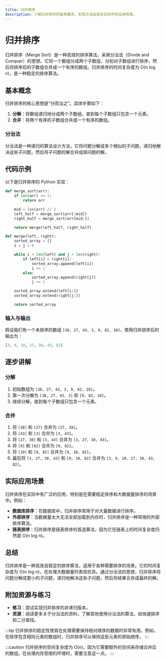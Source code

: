 ```yaml
---
title: 归并排序
description: 了解归并排序的基本概念、实现方法及其在实际中的应用场景。
---
```


# 归并排序

归并排序（Merge Sort）是一种高效的排序算法，采用分治法（Divide and Conquer）的思想。它将一个数组分成两个子数组，分别对子数组进行排序，然后将排序后的子数组合并成一个有序的数组。归并排序的时间复杂度为 O(n log n)，是一种稳定的排序算法。

## 基本概念

归并排序的核心思想是“分而治之”。具体步骤如下：

1. **分解**：将数组递归地分成两个子数组，直到每个子数组只包含一个元素。
2. **合并**：将两个有序的子数组合并成一个有序的数组。

### 分治法

分治法是一种递归的算法设计方法，它将问题分解成多个相似的子问题，递归地解决这些子问题，然后将子问题的解合并成原问题的解。

## 代码示例

以下是归并排序的 Python 实现：

```python
def merge_sort(arr):
    if len(arr) <= 1:
        return arr

    mid = len(arr) // 2
    left_half = merge_sort(arr[:mid])
    right_half = merge_sort(arr[mid:])

    return merge(left_half, right_half)

def merge(left, right):
    sorted_array = []
    i = j = 0

    while i < len(left) and j < len(right):
        if left[i] < right[j]:
            sorted_array.append(left[i])
            i += 1
        else:
            sorted_array.append(right[j])
            j += 1

    sorted_array.extend(left[i:])
    sorted_array.extend(right[j:])

    return sorted_array
```

### 输入与输出

假设我们有一个未排序的数组 `[38, 27, 43, 3, 9, 82, 10]`，使用归并排序后的输出为：

```python
[3, 9, 10, 27, 38, 43, 82]
```

## 逐步讲解

### 分解

1. 初始数组为 `[38, 27, 43, 3, 9, 82, 10]`。
2. 第一次分解为 `[38, 27, 43, 3]` 和 `[9, 82, 10]`。
3. 继续分解，直到每个子数组只包含一个元素。

### 合并

1. 将 `[38]` 和 `[27]` 合并为 `[27, 38]`。
2. 将 `[43]` 和 `[3]` 合并为 `[3, 43]`。
3. 将 `[27, 38]` 和 `[3, 43]` 合并为 `[3, 27, 38, 43]`。
4. 将 `[9]` 和 `[82]` 合并为 `[9, 82]`。
5. 将 `[10]` 和 `[9, 82]` 合并为 `[9, 10, 82]`。
6. 最后将 `[3, 27, 38, 43]` 和 `[9, 10, 82]` 合并为 `[3, 9, 10, 27, 38, 43, 82]`。

## 实际应用场景

归并排序在实际中有广泛的应用，特别是在需要稳定排序和大数据量排序的场景中。例如：

- **数据库排序**：在数据库中，归并排序常用于对大量数据进行排序。
- **外部排序**：当数据量太大无法全部加载到内存时，归并排序是一种常用的外部排序算法。
- **链表排序**：归并排序是链表排序的首选算法，因为它在链表上的时间复杂度仍然是 O(n log n)。

## 总结

归并排序是一种高效且稳定的排序算法，适用于各种需要排序的场景。它的时间复杂度为 O(n log n)，在处理大数据量时表现优异。通过分治法的思想，归并排序将问题分解成更小的子问题，递归地解决这些子问题，然后将结果合并成最终的解。

## 附加资源与练习

- **练习**：尝试实现归并排序的非递归版本。
- **资源**：阅读更多关于分治法的资料，了解其他使用分治法的算法，如快速排序和二分查找。

:::tip
归并排序的稳定性使其在处理需要保持相对顺序的数据时非常有用。例如，在排序包含相同元素的数组时，归并排序可以保持这些元素的原始顺序。
:::

:::caution
归并排序的空间复杂度为 O(n)，因为它需要额外的空间来存储合并后的数组。在处理内存受限的环境时，需要注意这一点。
:::